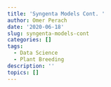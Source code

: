 ```yaml
---
title: 'Syngenta Models Cont. '
author: Omer Perach
date: '2020-06-18'
slug: syngenta-models-cont
categories: []
tags:
  - Data Science
  - Plant Breeding
description: ''
topics: []
---
```

